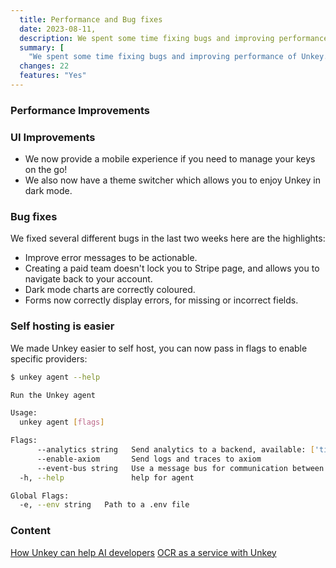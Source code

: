 ```yaml
---
  title: Performance and Bug fixes
  date: 2023-08-11,
  description: We spent some time fixing bugs and improving performance of Unkey. 
  summary: [
    "We spent some time fixing bugs and improving performance of Unkey. "]
  changes: 22
  features: "Yes"
---
```


### Performance Improvements

### UI Improvements

- We now provide a mobile experience if you need to manage your keys on the go!
- We also now have a theme switcher which allows you to enjoy Unkey in dark mode. 


### Bug fixes

We fixed several different bugs in the last two weeks here are the highlights:

- Improve error messages to be actionable.
- Creating a paid team doesn't lock you to Stripe page, and allows you to navigate back to your account.
- Dark mode charts are correctly coloured.
- Forms now correctly display errors, for missing or incorrect fields.


### Self hosting is easier 

We made Unkey easier to self host, you can now pass in flags to enable specific providers:

```sh
$ unkey agent --help

Run the Unkey agent

Usage:
  unkey agent [flags]

Flags:
      --analytics string   Send analytics to a backend, available: ['tinybird']
      --enable-axiom       Send logs and traces to axiom
      --event-bus string   Use a message bus for communication between nodes, available: ['kafka']
  -h, --help               help for agent

Global Flags:
  -e, --env string   Path to a .env file
```

### Content

[How Unkey can help AI developers](https://unkey.dev/blog/how-we-ai)
[OCR as a service with Unkey](https://unkey.dev/blog/ocr-service)